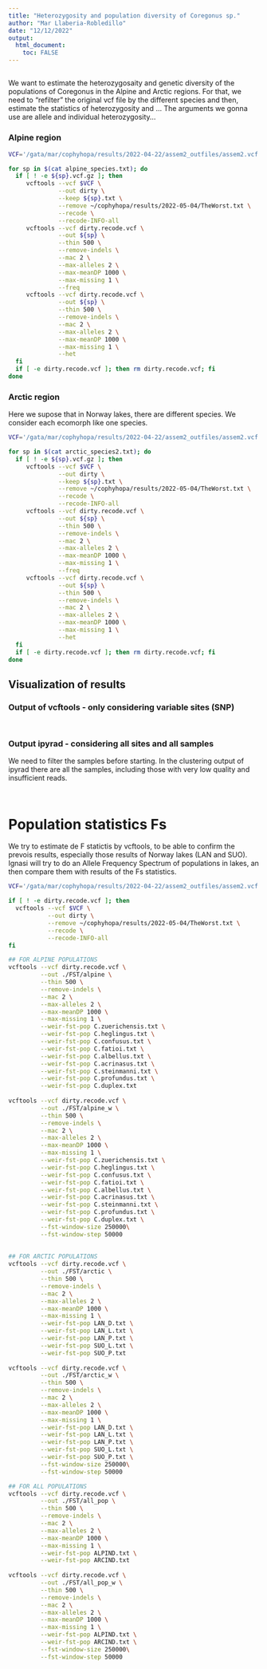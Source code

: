 ```yaml
---
title: "Heterozygosity and population diversity of Coregonus sp."
author: "Mar Llaberia-Robledillo"
date: "12/12/2022"
output: 
  html_document:
    toc: FALSE
---
```


## 

We want to estimate the heterozygosaity and genetic diversity of the populations of Coregonus in the Alpine and Arctic regions. 
For that, we need to "refilter" the original vcf file by the different species and then, estimate the statistics of 
heterozygosity and ...
The arguments we gonna use are allele and individual heterozygosity...

### Alpine region 

```bash
VCF='/gata/mar/cophyhopa/results/2022-04-22/assem2_outfiles/assem2.vcf'

for sp in $(cat alpine_species.txt); do
  if [ ! -e ${sp}.vcf.gz ]; then
     vcftools --vcf $VCF \
              --out dirty \
              --keep ${sp}.txt \
              --remove ~/cophyhopa/results/2022-05-04/TheWorst.txt \
              --recode \
              --recode-INFO-all
     vcftools --vcf dirty.recode.vcf \
              --out ${sp} \
              --thin 500 \
              --remove-indels \
              --mac 2 \
              --max-alleles 2 \
              --max-meanDP 1000 \
              --max-missing 1 \
              --freq
     vcftools --vcf dirty.recode.vcf \
              --out ${sp} \
              --thin 500 \
              --remove-indels \
              --mac 2 \
              --max-alleles 2 \
              --max-meanDP 1000 \
              --max-missing 1 \
              --het
  fi
  if [ -e dirty.recode.vcf ]; then rm dirty.recode.vcf; fi
done
```


### Arctic region 
Here we supose that in Norway lakes, there are different species. We consider each ecomorph like one species. 

```bash
VCF='/gata/mar/cophyhopa/results/2022-04-22/assem2_outfiles/assem2.vcf'

for sp in $(cat arctic_species2.txt); do
  if [ ! -e ${sp}.vcf.gz ]; then
     vcftools --vcf $VCF \
              --out dirty \
              --keep ${sp}.txt \
              --remove ~/cophyhopa/results/2022-05-04/TheWorst.txt \
              --recode \
              --recode-INFO-all
     vcftools --vcf dirty.recode.vcf \
              --out ${sp} \
              --thin 500 \
              --remove-indels \
              --mac 2 \
              --max-alleles 2 \
              --max-meanDP 1000 \
              --max-missing 1 \
              --freq
     vcftools --vcf dirty.recode.vcf \
              --out ${sp} \
              --thin 500 \
              --remove-indels \
              --mac 2 \
              --max-alleles 2 \
              --max-meanDP 1000 \
              --max-missing 1 \
              --het 
  fi
  if [ -e dirty.recode.vcf ]; then rm dirty.recode.vcf; fi
done
```


## Visualization of results 

### Output of vcftools - only considering variable sites (SNP)

```r

```

```r

```

### Output ipyrad - considering all sites and all samples 

We need to filter the samples before starting. In the clustering output of ipyrad there are all the samples, including those with very low 
quality and insufficient reads.

```r

```

```r

```


# Population statistics Fs

We try to estimate de F statictis by vcftools, to be able to confirm the prevois results, especially
those results of Norway lakes (LAN and SUO). Ignasi will try to do an Allele Frequency Spectrum of 
populations in lakes, an then compare them with results of the Fs statistics. 

```bash
VCF='/gata/mar/cophyhopa/results/2022-04-22/assem2_outfiles/assem2.vcf'

if [ ! -e dirty.recode.vcf ]; then
  vcftools --vcf $VCF \
           --out dirty \
           --remove ~/cophyhopa/results/2022-05-04/TheWorst.txt \
           --recode \
           --recode-INFO-all
fi

## FOR ALPINE POPULATIONS
vcftools --vcf dirty.recode.vcf \
         --out ./FST/alpine \
         --thin 500 \
         --remove-indels \
         --mac 2 \
         --max-alleles 2 \
         --max-meanDP 1000 \
         --max-missing 1 \
         --weir-fst-pop C.zuerichensis.txt \
         --weir-fst-pop C.heglingus.txt \
         --weir-fst-pop C.confusus.txt \
         --weir-fst-pop C.fatioi.txt \
         --weir-fst-pop C.albellus.txt \
         --weir-fst-pop C.acrinasus.txt \
         --weir-fst-pop C.steinmanni.txt \
         --weir-fst-pop C.profundus.txt \
         --weir-fst-pop C.duplex.txt
         
vcftools --vcf dirty.recode.vcf \
         --out ./FST/alpine_w \
         --thin 500 \
         --remove-indels \
         --mac 2 \
         --max-alleles 2 \
         --max-meanDP 1000 \
         --max-missing 1 \
         --weir-fst-pop C.zuerichensis.txt \
         --weir-fst-pop C.heglingus.txt \
         --weir-fst-pop C.confusus.txt \
         --weir-fst-pop C.fatioi.txt \
         --weir-fst-pop C.albellus.txt \
         --weir-fst-pop C.acrinasus.txt \
         --weir-fst-pop C.steinmanni.txt \
         --weir-fst-pop C.profundus.txt \
         --weir-fst-pop C.duplex.txt \
         --fst-window-size 250000\
         --fst-window-step 50000
         
         
## FOR ARCTIC POPULATIONS
vcftools --vcf dirty.recode.vcf \
         --out ./FST/arctic \
         --thin 500 \
         --remove-indels \
         --mac 2 \
         --max-alleles 2 \
         --max-meanDP 1000 \
         --max-missing 1 \
         --weir-fst-pop LAN_D.txt \
         --weir-fst-pop LAN_L.txt \
         --weir-fst-pop LAN_P.txt \
         --weir-fst-pop SUO_L.txt \
         --weir-fst-pop SUO_P.txt
         
vcftools --vcf dirty.recode.vcf \
         --out ./FST/arctic_w \
         --thin 500 \
         --remove-indels \
         --mac 2 \
         --max-alleles 2 \
         --max-meanDP 1000 \
         --max-missing 1 \
         --weir-fst-pop LAN_D.txt \
         --weir-fst-pop LAN_L.txt \
         --weir-fst-pop LAN_P.txt \
         --weir-fst-pop SUO_L.txt \
         --weir-fst-pop SUO_P.txt \
         --fst-window-size 250000\
         --fst-window-step 50000

## FOR ALL POPULATIONS
vcftools --vcf dirty.recode.vcf \
         --out ./FST/all_pop \
         --thin 500 \
         --remove-indels \
         --mac 2 \
         --max-alleles 2 \
         --max-meanDP 1000 \
         --max-missing 1 \
         --weir-fst-pop ALPIND.txt \
         --weir-fst-pop ARCIND.txt
         
vcftools --vcf dirty.recode.vcf \
         --out ./FST/all_pop_w \
         --thin 500 \
         --remove-indels \
         --mac 2 \
         --max-alleles 2 \
         --max-meanDP 1000 \
         --max-missing 1 \
         --weir-fst-pop ALPIND.txt \
         --weir-fst-pop ARCIND.txt \
         --fst-window-size 250000\
         --fst-window-step 50000
         
```


